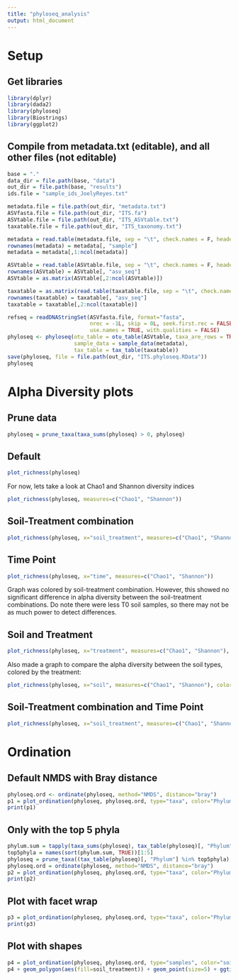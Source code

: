 ```yaml
---
title: "phyloseq_analysis"
output: html_document
---
```


# Setup
## Get libraries

```r
library(dplyr)
library(dada2)
library(phyloseq)
library(Biostrings)
library(ggplot2)
```

## Compile from metadata.txt (editable), and all other files (not editable)
```r
base = "."
data_dir = file.path(base, "data")
out_dir = file.path(base, "results")
ids.file = "sample_ids_JoelyReyes.txt"

metadata.file = file.path(out_dir, "metadata.txt")
ASVfasta.file = file.path(out_dir, "ITS.fa")
ASVtable.file = file.path(out_dir, "ITS_ASVtable.txt")
taxatable.file = file.path(out_dir, "ITS_taxonomy.txt")

metadata = read.table(metadata.file, sep = "\t", check.names = F, header = T)
rownames(metadata) = metadata[, "sample"]
metadata = metadata[,1:ncol(metadata)]

ASVtable = read.table(ASVtable.file, sep = "\t", check.names = F, header = T)
rownames(ASVtable) = ASVtable[, "asv_seq"]
ASVtable = as.matrix(ASVtable[,2:ncol(ASVtable)])

taxatable = as.matrix(read.table(taxatable.file, sep = "\t", check.names = F, header = T))
rownames(taxatable) = taxatable[, "asv_seq"]
taxatable = taxatable[,2:ncol(taxatable)]

refseq = readDNAStringSet(ASVfasta.file, format="fasta",
                          nrec = -1L, skip = 0L, seek.first.rec = FALSE,
                          use.names = TRUE, with.qualities = FALSE)
phyloseq <- phyloseq(otu_table = otu_table(ASVtable, taxa_are_rows = TRUE),
                     sample_data = sample_data(metadata),
                     tax_table = tax_table(taxatable))
save(phyloseq, file = file.path(out_dir, "ITS.phyloseq.RData"))
phyloseq
```

# Alpha Diversity plots
## Prune data
```r
phyloseq = prune_taxa(taxa_sums(phyloseq) > 0, phyloseq)
```

## Default
```r
plot_richness(phyloseq)
```

For now, lets take a look at Chao1 and Shannon diversity indices

```r
plot_richness(phyloseq, measures=c("Chao1", "Shannon"))
```

## Soil-Treatment combination
```r
plot_richness(phyloseq, x="soil_treatment", measures=c("Chao1", "Shannon"))
```

## Time Point
```r
plot_richness(phyloseq, x="time", measures=c("Chao1", "Shannon"))
```

Graph was colored by soil-treatment combination. However, this showed no significant difference in alpha diversity between the soil-treatment combinations. Do note there were less T0 soil samples, so there may not be as much power to detect differences.

## Soil and Treatment
```r
plot_richness(phyloseq, x="treatment", measures=c("Chao1", "Shannon"), color="soil")
```

Also made a graph to compare the alpha diversity between the soil types, colored by the treatment:

```r
plot_richness(phyloseq, x="soil", measures=c("Chao1", "Shannon"), color="treatment")
```


## Soil-Treatment combination and Time Point
```r
plot_richness(phyloseq, x="soil_treatment", measures=c("Chao1", "Shannon"), color="time")
```

# Ordination
## Default NMDS with Bray distance
```r
phyloseq.ord <- ordinate(phyloseq, method="NMDS", distance="bray")
p1 = plot_ordination(phyloseq, phyloseq.ord, type="taxa", color="Phylum", title="taxa")
print(p1)
```

## Only with the top 5 phyla
```r
phylum.sum = tapply(taxa_sums(phyloseq), tax_table(phyloseq)[, "Phylum"], sum, na.rm=TRUE)
top5phyla = names(sort(phylum.sum, TRUE))[1:5]
phyloseq = prune_taxa((tax_table(phyloseq)[, "Phylum"] %in% top5phyla), phyloseq)
phyloseq.ord = ordinate(phyloseq, method="NMDS", distance="bray")
p2 = plot_ordination(phyloseq, phyloseq.ord, type="taxa", color="Phylum", title="taxa")
print(p2)
```

## Plot with facet wrap
```r
p3 = plot_ordination(phyloseq, phyloseq.ord, type="taxa", color="Phylum", title="taxa") + facet_wrap(~Phylum, 3)
print(p3)
```

## Plot with shapes
```r
p4 = plot_ordination(phyloseq, phyloseq.ord, type="samples", color="soil_treatment", shape="time")
p4 + geom_polygon(aes(fill=soil_treatment)) + geom_point(size=5) + ggtitle("samples")
```
